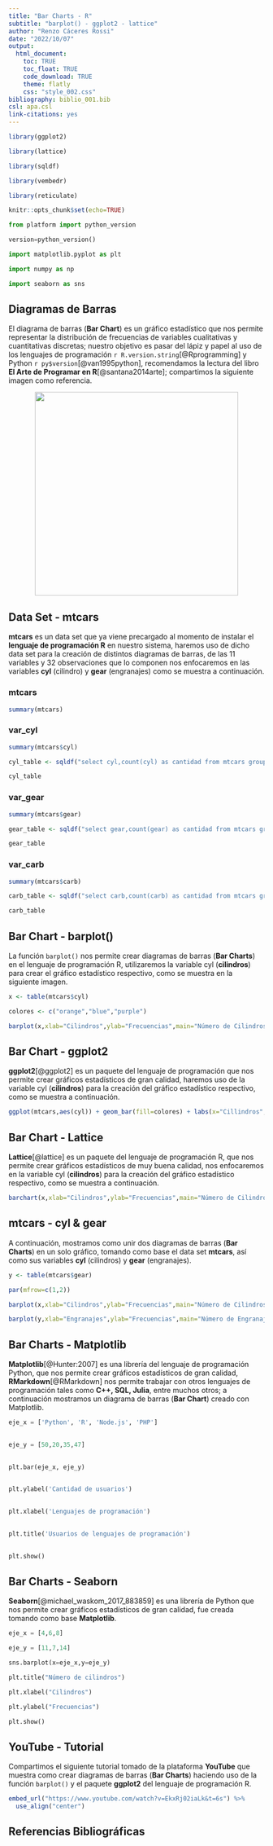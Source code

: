 ```yaml
---
title: "Bar Charts - R"
subtitle: "barplot() - ggplot2 - lattice"
author: "Renzo Cáceres Rossi"
date: "2022/10/07"
output:
  html_document:
    toc: TRUE
    toc_float: TRUE
    code_download: TRUE
    theme: flatly
    css: "style_002.css"
bibliography: biblio_001.bib
csl: apa.csl
link-citations: yes
---
```


<!-- Añadir comentarios a nuestro documento RMarkdown -- HTMl tags -->

```r

library(ggplot2)

library(lattice)

library(sqldf)

library(vembedr)

library(reticulate)

knitr::opts_chunk$set(echo=TRUE)
```


```python

from platform import python_version

version=python_version()

import matplotlib.pyplot as plt

import numpy as np

import seaborn as sns


```


<script type="text/javascript" src="links.js"></script>

## Diagramas de Barras 

El diagrama de barras (**Bar Chart**) es un gráfico estadístico que nos permite representar la distribución de frecuencias de variables cualitativas y cuantitativas discretas; nuestro objetivo es pasar del lápiz y papel al uso de los lenguajes de programación `r R.version.string`[@Rprogramming] y Python `r py$version`[@van1995python], recomendamos la lectura del libro **El Arte de Programar en R**[@santana2014arte]; compartimos la siguiente imagen como referencia.

<center>


![](diagrama_barras_amano.jpg){width=400}

</center>


## Data Set - mtcars {.tabset .tabset-pills}

**mtcars** es un data set que ya viene precargado al momento de instalar el **lenguaje de programación R** en nuestro sistema, haremos uso de dicho data set para la creación de distintos diagramas de barras, de las 11 variables y 32 observaciones que lo componen nos enfocaremos en las variables **cyl** (cilindro) y **gear** (engranajes) como se muestra a continuación.

### mtcars

```r

summary(mtcars)

```


### var_cyl

```r

summary(mtcars$cyl)

cyl_table <- sqldf("select cyl,count(cyl) as cantidad from mtcars group by cyl")

cyl_table

```


### var_gear {.active}

```r

summary(mtcars$gear)

gear_table <- sqldf("select gear,count(gear) as cantidad from mtcars group by gear")

gear_table

```



### var_carb

```r

summary(mtcars$carb)

carb_table <- sqldf("select carb,count(carb) as cantidad from mtcars group by carb")

carb_table


```


## Bar Chart - barplot()

La función  `barplot()` nos permite crear diagramas de barras (**Bar Charts**) en el lenguaje de programación R, utilizaremos la variable cyl (**cilindros**) para crear el gráfico estadístico respectivo, como se muestra en la siguiente imagen.

```r

x <- table(mtcars$cyl)

colores <- c("orange","blue","purple")

barplot(x,xlab="Cilindros",ylab="Frecuencias",main="Número de Cilindros",col=colores)

```


## Bar Chart - ggplot2

**ggplot2**[@ggplot2] es un paquete del lenguaje de programación que nos permite crear gráficos estadísticos de gran calidad, haremos uso de la variable cyl (**cilindros**) para la creación del gráfico estadístico respectivo, como se muestra a continuación.

```r

ggplot(mtcars,aes(cyl)) + geom_bar(fill=colores) + labs(x="Cillindros",y="Frecuencias",title="Número de Cilindros") + theme_dark()


```



## Bar Chart - Lattice

**Lattice**[@lattice] es un paquete del lenguaje de programación R, que nos permite crear gráficos estadísticos de muy buena calidad, nos enfocaremos en la variable cyl (**cilindros**) para la creación del gráfico estadístico respectivo, como se muestra a continuación.

```r

barchart(x,xlab="Cilindros",ylab="Frecuencias",main="Número de Cilindros",col=colores,horizontal=FALSE)


```


## mtcars - cyl & gear

A continuación, mostramos como unir dos diagramas de barras (**Bar Charts**) en un solo gráfico, tomando como base el data set **mtcars**, así como sus variables **cyl** (cilindros) y **gear** (engranajes).

```r

y <- table(mtcars$gear)

par(mfrow=c(1,2))

barplot(x,xlab="Cilindros",ylab="Frecuencias",main="Número de Cilindros",col=colores)

barplot(y,xlab="Engranajes",ylab="Frecuencias",main="Número de Engranajes",col=rainbow(3))


```


## Bar Charts - Matplotlib

**Matplotlib**[@Hunter:2007] es una librería del lenguaje de programación Python, que nos permite crear gráficos estadísticos de gran calidad, **RMarkdown**[@RMarkdown] nos permite trabajar con otros lenguajes de programación tales como **C++, SQL, Julia**, entre muchos otros; a continuación mostramos un diagrama de barras (**Bar Chart**) creado con Matplotlib.


```python

eje_x = ['Python', 'R', 'Node.js', 'PHP']
 

eje_y = [50,20,35,47]
 

plt.bar(eje_x, eje_y)
 

plt.ylabel('Cantidad de usuarios')
 

plt.xlabel('Lenguajes de programación')
 

plt.title('Usuarios de lenguajes de programación')
 

plt.show()


```



## Bar Charts - Seaborn

**Seaborn**[@michael_waskom_2017_883859] es una librería de Python que nos permite crear gráficos estadísticos de gran calidad, fue creada tomando como base **Matplotlib**.

```python

eje_x = [4,6,8]

eje_y = [11,7,14]

sns.barplot(x=eje_x,y=eje_y)

plt.title("Número de cilindros")

plt.xlabel("Cilindros")

plt.ylabel("Frecuencias")

plt.show()


```


## YouTube - Tutorial

Compartimos el siguiente tutorial tomado de la plataforma **YouTube** que muestra como crear diagramas de barras (**Bar Charts**) haciendo uso de la función `barplot()` y el paquete **ggplot2** del lenguaje de programación R.


```r

embed_url("https://www.youtube.com/watch?v=EkxRj02iaLk&t=6s") %>% 
  use_align("center")

```


## Referencias Bibliográficas




<div class="tocify-extend-page" data-unique="tocify-extend-page" style="height: 0;"></div>


